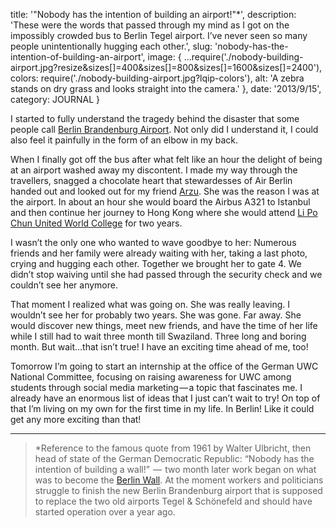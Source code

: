 
  title: '"Nobody has the intention of building an airport!"*',
  description:
    'These were the words that passed through my mind as I got on the impossibly crowded bus to Berlin Tegel airport. I’ve never seen so many people unintentionally hugging each other.',
  slug: 'nobody-has-the-intention-of-building-an-airport',
  image: {
    ...require('./nobody-building-airport.jpg?resize&sizes[]=400&sizes[]=800&sizes[]=1600&sizes[]=2400'),
    colors: require('./nobody-building-airport.jpg?lqip-colors'),
    alt: 'A zebra stands on dry grass and looks straight into the camera.'
  },
  date: '2013/9/15',
  category: JOURNAL
}


I started to fully understand the tragedy behind the disaster that some people call [Berlin Brandenburg Airport](https://www.berlin-airport.de/en/index.php). Not only did I understand it, I could also feel it painfully in the form of an elbow in my back.

When I finally got off the bus after what felt like an hour the delight of being at an airport washed away my discontent. I made my way through the travellers, snagged a chocolate heart that stewardesses of Air Berlin handed out and looked out for my friend [Arzu](https://www.arzucanaskin.com/). She was the reason I was at the airport. In about an hour she would board the Airbus A321 to Istanbul and then continue her journey to Hong Kong where she would attend [Li Po Chun United World College](https://www.lpcuwc.edu.hk/) for two years.

I wasn’t the only one who wanted to wave goodbye to her: Numerous friends and her family were already waiting with her, taking a last photo, crying and hugging each other. Together we brought her to gate 4. We didn’t stop waiving until she had passed through the security check and we couldn’t see her anymore.

That moment I realized what was going on. She was really leaving. I wouldn’t see her for probably two years. She was gone. Far away. She would discover new things, meet new friends, and have the time of her life while I still had to wait three month till Swaziland. Three long and boring month. But wait…that isn’t true! I have an exciting time ahead of me, too!

Tomorrow I’m going to start an internship at the office of the German UWC National Committee, focusing on raising awareness for UWC among students through social media marketing — a topic that fascinates me. I already have an enormous list of ideas that I just can’t wait to try! On top of that I’m living on my own for the first time in my life. In Berlin! Like it could get any more exciting than that!

---

<Blockquote size={Blockquote.MEGA}> *Reference to the famous quote from 1961 by Walter Ulbricht, then head of state of the German Democratic Republic: “Nobody has the intention of building a wall!”  —  two month later work began on what was to become the <a href="https://en.wikipedia.org/wiki/Berlin_Wall">Berlin Wall</a>. At the moment workers and politicians struggle to finish the new Berlin Brandenburg airport that is supposed to replace the two old airports Tegel & Schönefeld and should have started operation over a year ago.</Blockquote>

